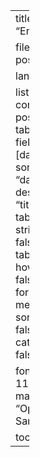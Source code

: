 ---
title: "Entradas"

filename: posts

lang: es

listing:
  contents: posts
  type: table
  fields: [date, title]
  sort:
    - "date desc"
    - "title desc"
  table-striped: false
  table-hover: false
  date-format: medium
  sort-ui: false
  categories: false

fontsize: 11pt
mainfont: "Open Sans"

toc: false
---